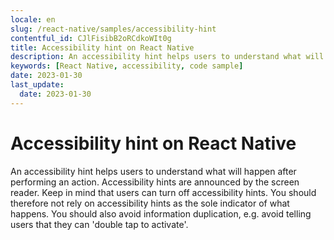 ```yaml
---
locale: en
slug: /react-native/samples/accessibility-hint
contentful_id: CJlFisibB2oRCdkoWIt0g
title: Accessibility hint on React Native
description: An accessibility hint helps users to understand what will happen after performing an action.
keywords: [React Native, accessibility, code sample]
date: 2023-01-30
last_update:
  date: 2023-01-30
---
```


# Accessibility hint on React Native

An accessibility hint helps users to understand what will happen after performing an action. Accessibility hints are announced by the screen reader. Keep in mind that users can turn off accessibility hints. You should therefore not rely on accessibility hints as the sole indicator of what happens. You should also avoid information duplication, e.g. avoid telling users that they can 'double tap to activate'.

<CodeSample id="accessibility-hint" platform="react native" locale="en"/>
